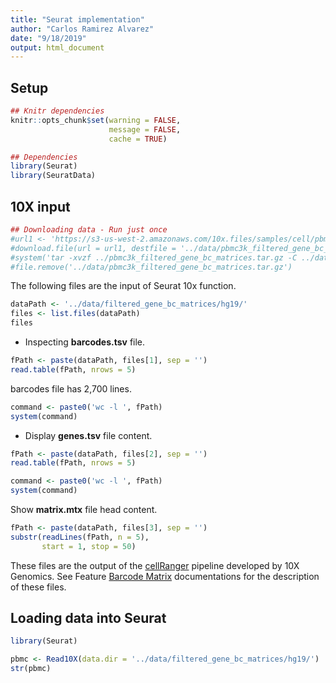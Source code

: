 ```yaml
---
title: "Seurat implementation"
author: "Carlos Ramirez Alvarez"
date: "9/18/2019"
output: html_document
---
```


## Setup

```r
## Knitr dependencies
knitr::opts_chunk$set(warning = FALSE,
                      message = FALSE,
                      cache = TRUE)

## Dependencies
library(Seurat)
library(SeuratData)
```

## 10X input

```r

## Downloading data - Run just once
#url1 <- 'https://s3-us-west-2.amazonaws.com/10x.files/samples/cell/pbmc3k/pbmc3k_filtered_gene_bc_matrices.tar.gz'
#download.file(url = url1, destfile = '../data/pbmc3k_filtered_gene_bc_matrices.tar.gz')
#system('tar -xvzf ../pbmc3k_filtered_gene_bc_matrices.tar.gz -C ../data/')
#file.remove('../data/pbmc3k_filtered_gene_bc_matrices.tar.gz')
```

The following files are the input of Seurat 10x function.

```r
dataPath <- '../data/filtered_gene_bc_matrices/hg19/'
files <- list.files(dataPath)
files
```

* Inspecting **barcodes.tsv** file.

```r
fPath <- paste(dataPath, files[1], sep = '')
read.table(fPath, nrows = 5)
```

barcodes file has 2,700 lines.

```r
command <- paste0('wc -l ', fPath)
system(command)
```

* Display **genes.tsv** file content.

```r
fPath <- paste(dataPath, files[2], sep = '')
read.table(fPath, nrows = 5)
```

```r
command <- paste0('wc -l ', fPath)
system(command)
```

Show **matrix.mtx** file head content.

```r
fPath <- paste(dataPath, files[3], sep = '')
substr(readLines(fPath, n = 5),
       start = 1, stop = 50)
```

These files are the output of the [cellRanger](https://support.10xgenomics.com/single-cell-gene-expression/software/pipelines/latest/what-is-cell-ranger) pipeline developed by 10X Genomics. See Feature [Barcode Matrix](https://support.10xgenomics.com/single-cell-gene-expression/software/pipelines/latest/output/matrices) documentations for the description of these files.

## Loading data into Seurat


```r
library(Seurat)

pbmc <- Read10X(data.dir = '../data/filtered_gene_bc_matrices/hg19/')
str(pbmc)
```

```r

```

